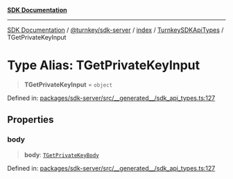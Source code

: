 [**SDK Documentation**](../../../../../../README.mdx)

***

[SDK Documentation](../../../../../../packages.mdx) / [@turnkey/sdk-server](../../../../README.mdx) / [index](../../../README.mdx) / [TurnkeySDKApiTypes](../README.mdx) / TGetPrivateKeyInput

# Type Alias: TGetPrivateKeyInput

> **TGetPrivateKeyInput** = `object`

Defined in: [packages/sdk-server/src/\_\_generated\_\_/sdk\_api\_types.ts:127](https://github.com/tkhq/sdk/blob/3a88af7d1d927c6022706911d6af0f92f1440e00/packages/sdk-server/src/__generated__/sdk_api_types.ts#L127)

## Properties

### body

> **body**: [`TGetPrivateKeyBody`](TGetPrivateKeyBody.mdx)

Defined in: [packages/sdk-server/src/\_\_generated\_\_/sdk\_api\_types.ts:127](https://github.com/tkhq/sdk/blob/3a88af7d1d927c6022706911d6af0f92f1440e00/packages/sdk-server/src/__generated__/sdk_api_types.ts#L127)

